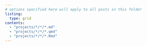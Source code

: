 ```yaml
---
# options specified here will apply to all posts in this folder
listing: 
  type: grid
contents: 
  - "projects/*/*/*.md"
  - "projects/*/*/*.qmd"
  - "projects/*/*/*.Rmd"
---
```

